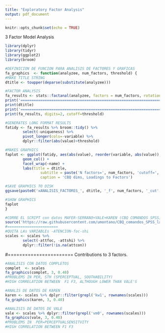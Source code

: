```yaml
---
title: "Exploratory Factor Analysis"
output: pdf_document
---
```


```r
knitr::opts_chunk$set(echo = TRUE)
```

3 Factor Model Analysis 

```r
library(dplyr)
library(tidyr)
library(ggplot2)
library(broom)

#DEFINICION DE FUNCION PARA ANALISIS DE FACTORES Y GRAFICAS
fa_graphics  <- function(analyzee, num_factors, threshold) {
#MAKE TITLE STRING
dtitle <- toupper(deparse(substitute(analyzee)))

#FACTOR ANALYSIS
fa_results <- stats::factanal(analyzee, factors = num_factors, rotation="promax")
print('==========================================================================')
print(dtitle)
print('==========================================================================')
print(fa_results, digits=2, cutoff=threshold)

#GENERATES LONG FORMAT RESULTS
fatidy <- fa_results %>% broom::tidy() %>% 
        select(-uniqueness) %>% 
        pivot_longer(cols=-variable) %>% 
        dplyr::filter(abs(value)>threshold)

#MAKES GRAPHICS
faplot <- ggplot(fatidy, aes(abs(value), reorder(variable, abs(value)), col=variable, fill=value>0)) +
        geom_col() +
        facet_wrap(~name) + 
        labs(title = dtitle,
                subtitle = paste('N factors=', num_factors, 'cutoff=', threshold),
                caption = 'CBQ dims, Loadings to Factors')

#SAVE GRAPHICS TO DISK
ggsave(paste0('xANALISIS_FACTORES_', dtitle, '_f', num_factors, '_cut', chartr('.', '_', threshold), '.pdf'))

#SHOW GRAPHICS
faplot
}
```


```r
#CORRE EL SCRIPT con datos MAFER-SERRANO+VALE+KAREN (CBQ COMANDOS SPSS)
source('https://raw.githubusercontent.com/umontano/CBQ_comandos_SPSS_lab_ChyC/main/CBQ_SIN_INVERTIDOS_lab_CHyC.R')
#=======================
#QUITA LAs VARIABLEs -ATENCION-foc-shi
scales <- scales %>%
        select(-attfoc, -attshi) %>% 
        dplyr::filter(!is.na(attcon))
```

#=======================
Contributions to 3 factors.
```r
#ANALISIS CON DATOS COMPLETOS
complet  <- scales
fa_graphics(complet, 3, 0.40)
#PROBLEMS IN PER, STH (SPERCEPTUAL, SOOTHABILITY)
#HIGH CORRELATION BETWEEN  F1 F3, ALTHOUGH LOWER THAN VALE'S

#ANALIS DE DATOS DE KAREN 
karen <- scales %>% dplyr::filter(grepl('kw1', rownames(scales)))
fa_graphics(karen, 3, 0.40)

#ANALISIS DE DATOS DE VALE
vale <- scales %>% dplyr::filter(grepl('vm0', rownames(scales)))
fa_graphics(vale, 3, 0.40)
#PROBLEMS IN  PER=PERCEPTUALSENSITVITY
#HIGH CORRELATION BETWEEN F1 F3 
```
